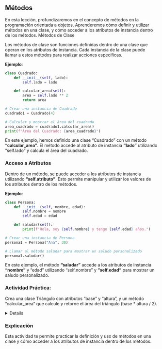 ## Métodos

En esta lección, profundizaremos en el concepto de métodos en la programación orientada a objetos. Aprenderemos cómo definir y utilizar métodos en una clase, y cómo acceder a los atributos de instancia dentro de los métodos.
Métodos de Clase

Los métodos de clase son funciones definidas dentro de una clase que operan en los atributos de instancia. Cada instancia de la clase puede llamar a estos métodos para realizar acciones específicas.

**Ejemplo**:

```python
class Cuadrado:
    def __init__(self, lado):
        self.lado = lado

    def calcular_area(self):
        area = self.lado ** 2
        return area

# Crear una instancia de Cuadrado
cuadrado1 = Cuadrado(4)

# Calcular y mostrar el área del cuadrado
area_cuadrado = cuadrado1.calcular_area()
print(f"Área del Cuadrado: {area_cuadrado}")
```

En este ejemplo, hemos definido una clase "Cuadrado" con un método **"calcular_area"**. El método accede al atributo de instancia **"lado"** utilizando "self.lado" y calcula el área del cuadrado.

### Acceso a Atributos

Dentro de un método, se puede acceder a los atributos de instancia utilizando **"self.atributo"**. Esto permite manipular y utilizar los valores de los atributos dentro de los métodos.

**Ejemplo**:

```python
class Persona:
    def __init__(self, nombre, edad):
        self.nombre = nombre
        self.edad = edad

    def saludar(self):
        print(f"Hola, soy {self.nombre} y tengo {self.edad} años.")

# Crear una instancia de Persona
persona1 = Persona("Ana", 30)

# Llamar al método saludar para mostrar un saludo personalizado
persona1.saludar()
```

En este ejemplo, el método **"saludar"** accede a los atributos de instancia **"nombre"** y "edad" utilizando "self.nombre" y **"self.edad"** para mostrar un saludo personalizado.

:::{.callout-tip}
### Actividad Práctica:

Crea una clase Triángulo con atributos "base" y "altura", y un método "calcular_area" que calcule y retorne el área del triángulo (base * altura / 2).
:::

<details>
<sumary>Ejemplo de Clase Triángulo</sumary>

**Resumen**:

En esta actividad, crearemos una clase llamada **"Triángulo"** con atributos **"base"** y **"altura"**. Implementaremos un método llamado "calcular_area" que calculará y retornará el área del triángulo (base * altura / 2). Luego, crearemos una instancia de la clase **"Triángulo"** con dimensiones específicas y mostraremos el área del triángulo.

**Resolución**:

```python
class Triangulo:
    def __init__(self, base, altura):
        self.base = base
        self.altura = altura

    def calcular_area(self):
        return (self.base * self.altura) / 2

# Crear una instancia de Triángulo
triangulo1 = Triangulo(6, 8)

# Calcular el área del triángulo
area_triangulo = triangulo1.calcular_area()

# Mostrar el área del triángulo
print(f"Área del Triángulo: {area_triangulo}")
```
**Explicación**:

- Definimos la clase "Triángulo" con un constructor __init__ que toma dos argumentos: "base" y "altura". Estos argumentos se utilizan para inicializar los atributos de instancia "base" y "altura".

- Implementamos un método de instancia llamado "calcular_area" que calcula el área del triángulo utilizando la fórmula (base * altura) / 2 y lo retorna.

- Creamos una instancia de la clase "Triángulo" con dimensiones específicas (base 6 y altura 8).

- Calculamos el área del triángulo llamando al método "calcular_area" en la instancia.

- Mostramos el área del triángulo en la consola.
</details>

### Explicación

Esta actividad te permite practicar la definición y uso de métodos en una clase y cómo acceder a los atributos de instancia dentro de los métodos.